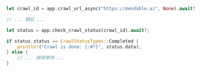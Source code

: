 ```rust Rust
let crawl_id = app.crawl_url_async("https://mendable.ai", None).await?.id;

// ... 稍后 ...

let status = app.check_crawl_status(crawl_id).await?;

if status.status == CrawlStatusTypes::Completed {
    println!("Crawl is done: {:#?}", status.data);
} else {
    // ... 继续等待 ...
}